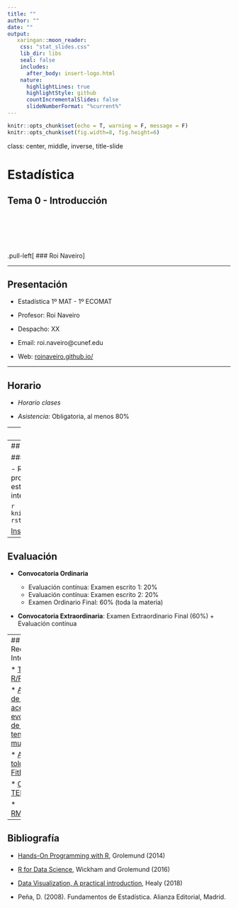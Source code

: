 ```yaml
---
title: ""
author: ""
date: ""
output: 
   xaringan::moon_reader:
    css: "stat_slides.css"
    lib_dir: libs
    seal: false
    includes:
      after_body: insert-logo.html
    nature: 
      highlightLines: true
      highlightStyle: github
      countIncrementalSlides: false
      slideNumberFormat: "%current%"  
---
```




```r
knitr::opts_chunk$set(echo = T, warning = F, message = F)
knitr::opts_chunk$set(fig.width=8, fig.height=6) 
```

class: center, middle, inverse, title-slide

<div class="title-logo"></div>

# Estadística

## Tema 0 - Introducción

<br>
<br>
<br>
<br>
<br>
.pull-left[
### Roi Naveiro
]

---

## Presentación

* Estadística 1º MAT - 1º ECOMAT

* Profesor: Roi Naveiro

* Despacho: XX

* Email: roi.naveiro@cunef.edu

* Web: [roinaveiro.github.io/](roinaveiro.github.io/)

---

## Horario

* *Horario clases*

* *Asistencia:* Obligatoria, al menos 80%

---
## Programa

* Tema 1: Estadística descriptiva

* Tema 2: Probabilidad y variables aleatorias

* Tema 3: Introducción a la inferencia

* Tema 4: Contrastes de hipótesis y bondad de ajuste

* Tema 5: Introducción a la regresión simple y múltiple

* Tema 6: Visualización de conjuntos de datos

---
## R y RStudio

### ¿Qué es R/RStudio?

- R es un lenguaje de programación especializacido en estadística
- RStudio es una interfaz para programar en R

```r
knitr::include_graphics("img/r-rstudio.png")
```


[Instalación de R y RStudio](https://rstudio-education.github.io/hopr/starting.html)

---
## Evaluación

* **Convocatoria Ordinaria**

  - Evaluación contínua: Examen escrito 1: 20%
  - Evaluación contínua: Examen escrito 2: 20%
  - Examen Ordinario Final: 60% (toda la materia)
  
* **Convocatoria Extraordinaria**: Examen Extraordinario Final (60%) + Evaluación contínua

---
## Recursos Interesantes

* [Tutoriales R/RStudio](https://www.youtube.com/results?search_query=como+instalar+R+y+RStudio)

* [Análisis de datos acerca de la evolución de las tendencias musicales](https://towardsdatascience.com/billboard-hot-100-analytics-using-data-to-understand-the-shift-in-popular-music-in-the-last-60-ac3919d39b49)

* [A year as told by FitBit](https://livefreeordichotomize.com/2017/12/27/a-year-as-told-by-fitbit/)

* [Charla TED](https://www.youtube.com/watch?v=hVimVzgtD6w)

* [RMarkDown](https://www.rstudio.com/wp-content/uploads/2015/02/rmarkdown-cheatsheet.pdf)
---

## Bibliografía

* [Hands-On Programming with R](https://rstudio-education.github.io/hopr/), Grolemund (2014)

* [R for Data Science](https://r4ds.had.co.nz/), Wickham and Grolemund (2016)

* [Data Visualization, A practical introduction](https://socviz.co/), Healy (2018)

* Peña, D. (2008). Fundamentos de Estadística. Alianza Editorial, Madrid.



